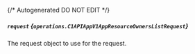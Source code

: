 {/* Autogenerated DO NOT EDIT  */}

##### `request` *{`operations.C1APIAppV1AppResourceOwnersListRequest`}*
The request object to use for the request.
<Collapsible openLabel={Labels.showProperties} closeLabel={Labels.hideProperties}>
    <C1APIAppV1AppResourceOwnersListRequest/>
</Collapsible>


